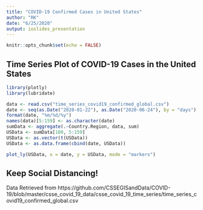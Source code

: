 ```yaml
---
title: "COVID-19 Confirmed Cases in United States"
author: "RK"
date: "6/25/2020"
output: ioslides_presentation
---
```


```r
knitr::opts_chunk$set(echo = FALSE)
```

## Time Series Plot of COVID-19 Cases in the United States

```r
library(plotly)
library(lubridate)
```

```r
data <- read.csv("time_series_covid19_confirmed_global.csv")
date <- seq(as.Date("2020-01-22"), as.Date("2020-06-24"), by = "days")
format(date, "%m/%d/%y")
names(data)[5:159] <- as.character(date)
sumData <- aggregate(.~Country.Region, data, sum)
USData <- sumData[180, 5:159]
USData <- as.vector(t(USData))
USData <- as.data.frame(cbind(date, USData))
```

```r
plot_ly(USData, x = date, y = USData, mode = "markers")
```

## Keep Social Distancing!

Data Retrieved from https://github.com/CSSEGISandData/COVID-19/blob/master/csse_covid_19_data/csse_covid_19_time_series/time_series_covid19_confirmed_global.csv
